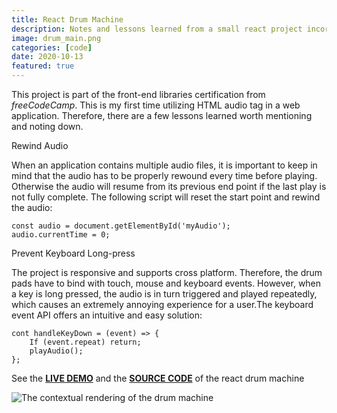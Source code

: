 ```yaml
---
title: React Drum Machine
description: Notes and lessons learned from a small react project incorporating audio
image: drum_main.png
categories: [code]
date: 2020-10-13
featured: true
---
```


This project is part of the front-end libraries certification from *freeCodeCamp*. This is my first time utilizing HTML audio tag in a web application. Therefore, there are a few lessons learned worth mentioning and noting down.

<TitleAnchored>Rewind Audio</TitleAnchored>

When an application contains multiple audio files, it is important to keep in mind that the audio has to be properly rewound every time before playing. Otherwise the audio will resume from its previous end point if the last play is not fully complete. The following script will reset the start point and rewind the audio:

```
const audio = document.getElementById('myAudio');
audio.currentTime = 0;
```

<TitleAnchored>Prevent Keyboard Long-press</TitleAnchored>

The project is responsive and supports cross platform. Therefore, the drum pads have to bind with touch, mouse and keyboard events. However, when a key is long pressed, the audio is in turn triggered and played repeatedly, which causes an extremely annoying experience for a user.The keyboard event API offers an intuitive and easy solution:

```
cont handleKeyDown = (event) => {
	If (event.repeat) return;
	playAudio();
};
```
See the <a href="https://minhuang-drum-machine.netlify.app/" target="_blank" rel="noopener noreferrer">**LIVE DEMO**</a> and the <a href="https://github.com/MinHuang-TW/react-drum-machine" target="_blank" rel="noopener noreferrer">**SOURCE CODE**</a> of the react drum machine

<div class='figure-container'>

![The contextual rendering of the drum machine](./drum_render.png)

</div>